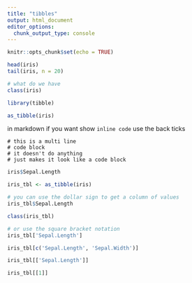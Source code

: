 ```yaml
---
title: "tibbles"
output: html_document
editor_options: 
  chunk_output_type: console
---
```


```r
knitr::opts_chunk$set(echo = TRUE)
```

```r
head(iris)
tail(iris, n = 20)
```

```r
# what do we have
class(iris)
```

```r
library(tibble)

as_tibble(iris)
```


in markdown if you want show `inline code` use the back ticks

```
# this is a multi line
# code block
# it doesn't do anything
# just makes it look like a code block
```

```r
iris$Sepal.Length
```

```r
iris_tbl <- as_tibble(iris)

# you can use the dollar sign to get a column of values
iris_tbl$Sepal.Length
```

```r
class(iris_tbl)
```

```r
# or use the square bracket notation
iris_tbl['Sepal.Length']
```

```r
iris_tbl[c('Sepal.Length', 'Sepal.Width')]
```

```r
iris_tbl[['Sepal.Length']]
```

```r
iris_tbl[[1]]
```

